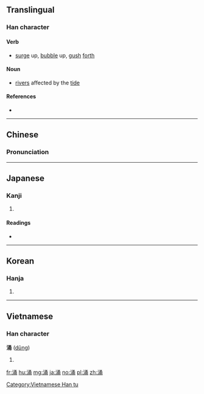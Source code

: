 {{also|湧}}
==Translingual==

===Han character===
{{Han char|rn=85|rad=水|as=07|sn=10|four=3712<sub>7</sub>|canj=水弓戈月 (ENIB)|ids=⿰[[氵]][[甬]]}}

====Verb====
* [[surge]] up, [[bubble]] up, [[gush]] [[forth]]

====Noun====
* [[river]]s affected by the [[tide]]

====References====
* {{Han ref|kx=0626.190|dkj=17534|dj=1028.050|hdz=31636.080|uh=6D8C|ud=28044|bh=AF46|bd=44870}}

----

==Chinese==
{{zh-forms}}

===Pronunciation===
{{zh-pron
|m=yǒng
|c=cung1,jung2
|h=pfs=yúng
|mn=éng
|mc=y
|oc=y
|ma=Zh-yong.ogg
|cat=v,n
}}

----

==Japanese==

===Kanji===
{{ja-kanji|grade=|rs=水07}}

# {{defn|lang=ja|sort=水07}}

====Readings====
* {{ja-readings|on=[[ゆう]] (yū), [[よう]] (yō)|kun=[[わく]] (waku)}}

----

==Korean==

===Hanja===
{{ko-hanja|hangeul=용|eumhun=|rv=yong|mr=yong|y=yong}}

# {{defn|lang=ko|sort=水07}}

----

==Vietnamese==

===Han character===
'''涌''' ([[dũng]])

# {{defn|lang=vi}}

[[Category:Vietnamese Han tu]]

[[fr:涌]]
[[hu:涌]]
[[mg:涌]]
[[ja:涌]]
[[no:涌]]
[[pl:涌]]
[[zh:涌]]